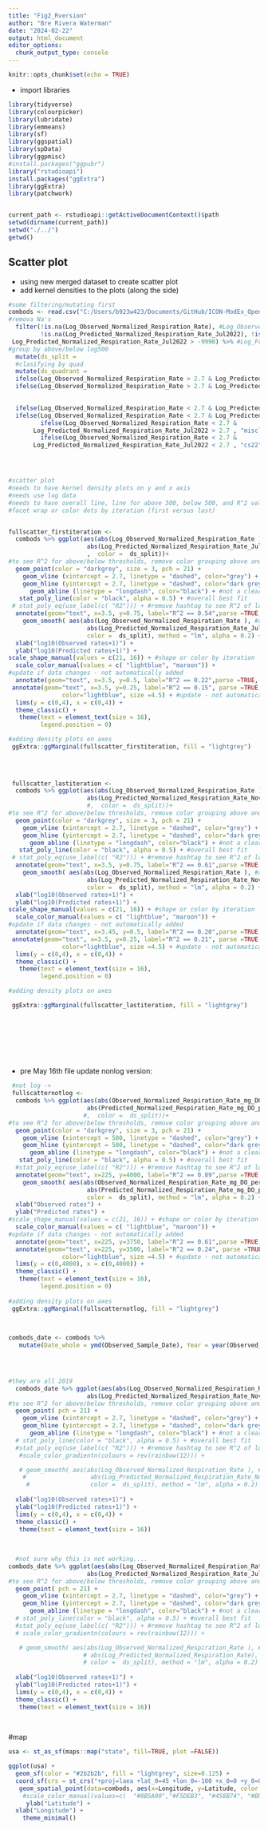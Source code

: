 ```yaml
---
title: "Fig2_Rversion"
author: "Bre Rivera Waterman"
date: "2024-02-22"
output: html_document
editor_options: 
  chunk_output_type: console
---
```


```r
knitr::opts_chunk$set(echo = TRUE)
```

 - import libraries

```r
library(tidyverse)
library(colourpicker)
library(lubridate)
library(emmeans)
library(sf)
library(ggspatial)
library(spData)
library(ggpmisc)
#install.packages("ggpubr")
library("rstudioapi")
install.packages("ggExtra")
library(ggExtra)
library(patchwork)


current_path <- rstudioapi::getActiveDocumentContext()$path 
setwd(dirname(current_path))
setwd("./../")
getwd()

```



## Scatter plot  
- using new merged dataset to create scatter plot
- add kernel densities to the plots (along the side)

```r
#some filtering/mutating first
combods <- read.csv("C:/Users/b923w423/Documents/GitHub/ICON-ModEx_Open_Manuscript/Scripts/ICON-ModEx_Combined_Predicted_Observed_Respiration_Rates.csv") %>% 
#remova Na's
  filter(!is.na(Log_Observed_Normalized_Respiration_Rate), #Log_Observed_Normalized_Respiration_Rate
         !is.na(Log_Predicted_Normalized_Respiration_Rate_Jul2022), !is.na(Log_Predicted_Normalized_Respiration_Rate_Nov2023)) %>% filter(Log_Observed_Normalized_Respiration_Rate > -9990,                                            Log_Predicted_Normalized_Respiration_Rate_Nov2023 > -9990 ,
 Log_Predicted_Normalized_Respiration_Rate_Jul2022 > -9990) %>% #Log_Predicted_Normalized_Respiration_Rate
#group by above/below log500 
  mutate(ds_split =                                                    ifelse(Log_Observed_Normalized_Respiration_Rate > 2.7, "500+",                         ifelse(Log_Observed_Normalized_Respiration_Rate < 2.7, "500-", "500-") )) %>% 
  #clasifying by quad
  mutate(ds_quadrant =                                                    ifelse(Log_Observed_Normalized_Respiration_Rate > 2.7 & Log_Predicted_Normalized_Respiration_Rate_Nov2023 > 2.7 , "hs23",
  ifelse(Log_Observed_Normalized_Respiration_Rate > 2.7 & Log_Predicted_Normalized_Respiration_Rate_Nov2023 < 2.7 , "misclass_hs23",                                                                                              ifelse(Log_Observed_Normalized_Respiration_Rate > 2.7 & Log_Predicted_Normalized_Respiration_Rate_Jul2022 > 2.7 , "hs22",
  ifelse(Log_Observed_Normalized_Respiration_Rate > 2.7 & Log_Predicted_Normalized_Respiration_Rate_Jul2022 < 2.7 , "misclass_hs22",  
  

  ifelse(Log_Observed_Normalized_Respiration_Rate < 2.7 & Log_Predicted_Normalized_Respiration_Rate_Nov2023 < 2.7 , "cs23",    
  ifelse(Log_Observed_Normalized_Respiration_Rate < 2.7 & Log_Predicted_Normalized_Respiration_Rate_Nov2023 > 2.7 , "misclass_cs23",                          
         ifelse(Log_Observed_Normalized_Respiration_Rate < 2.7 & 
       Log_Predicted_Normalized_Respiration_Rate_Jul2022 > 2.7 , "misclass_cs22",
         ifelse(Log_Observed_Normalized_Respiration_Rate < 2.7 &  
       Log_Predicted_Normalized_Respiration_Rate_Jul2022 < 2.7 , "cs22", NA) ))))))))  




#scatter plot
#needs to have kernel density plots on y and x axis
#needs use log data
#needs to have overall line, line for above 500, below 500, and R^2 values for all three
#facet wrap or color dots by iteration (first versus last)


fullscatter_firstiteration <- 
  combods %>% ggplot(aes(abs(Log_Observed_Normalized_Respiration_Rate ),
                      abs(Log_Predicted_Normalized_Respiration_Rate_Jul2022) #)) +
                      ,  color =  ds_split))+ 
#to see R^2 for above/below thresholds, remove color grouping above and use stat poly eq fx (below)
  geom_point(color = "darkgrey", size = 3, pch = 21) + 
    geom_vline (xintercept = 2.7, linetype = "dashed", color="grey") + 
    geom_hline (yintercept = 2.7, linetype = "dashed", color="dark grey") + #not a clear threshold 
      geom_abline (linetype = "longdash", color="black") + #not a clear threshold 
   stat_poly_line(color = "black", alpha = 0.5) + #overall best fit
 # stat_poly_eq(use_label(c( "R2"))) + #remove hashtag to see R^2 of log500 split
  annotate(geom="text", x=3.5, y=0.75, label="R^2 == 0.54",parse =TRUE, color="black", size =4.5) + #update if data changes - not automatically added
    geom_smooth( aes(abs(Log_Observed_Normalized_Respiration_Rate ), #above/below threshold best fit
                      abs(Log_Predicted_Normalized_Respiration_Rate_Jul2022),
                      color =  ds_split), method = "lm", alpha = 0.2) + 
  xlab("log10(Observed rates+1)") + 
  ylab("log10(Predicted rates+1)") + 
scale_shape_manual(values = c(21, 16)) + #shape or color by iteration
  scale_color_manual(values = c( "lightblue", "maroon")) +
#update if data changes - not automatically added
  annotate(geom="text", x=3.5, y=0.5, label="R^2 == 0.22",parse =TRUE, color="maroon", size =4.5) + #update if data changes - not automatically added
 annotate(geom="text", x=3.5, y=0.25, label="R^2 == 0.15", parse =TRUE,
               color="lightblue", size =4.5) + #update - not automatically added
  lims(y = c(0,4), x = c(0,4)) + 
  theme_classic() +
   theme(text = element_text(size = 16), 
         legend.position = 0)

#adding density plots on axes
 ggExtra::ggMarginal(fullscatter_firstiteration, fill = "lightgrey")

 
 
 
 fullscatter_lastiteration <- 
  combods %>% ggplot(aes(abs(Log_Observed_Normalized_Respiration_Rate ),
                      abs(Log_Predicted_Normalized_Respiration_Rate_Nov2023) )) + #
                      #,  color =  ds_split))+ 
#to see R^2 for above/below thresholds, remove color grouping above and use stat poly eq fx (below)
  geom_point(color = "darkgrey", size = 3, pch = 21) + 
    geom_vline (xintercept = 2.7, linetype = "dashed", color="grey") + 
    geom_hline (yintercept = 2.7, linetype = "dashed", color="dark grey") + #not a clear threshold 
      geom_abline (linetype = "longdash", color="black") + #not a clear threshold 
   stat_poly_line(color = "black", alpha = 0.5) + #overall best fit
 # stat_poly_eq(use_label(c( "R2"))) + #remove hashtag to see R^2 of log500 split
  annotate(geom="text", x=3.5, y=0.75, label="R^2 == 0.61",parse =TRUE, color="black", size =4.5) + #update if data changes - not automatically added
    geom_smooth( aes(abs(Log_Observed_Normalized_Respiration_Rate ), #above/below threshold best fit
                      abs(Log_Predicted_Normalized_Respiration_Rate_Nov2023),
                      color =  ds_split), method = "lm", alpha = 0.2) + 
  xlab("log10(Observed rates+1)") + 
  ylab("log10(Predicted rates+1)") + 
scale_shape_manual(values = c(21, 16)) + #shape or color by iteration
  scale_color_manual(values = c( "lightblue", "maroon")) +
#update if data changes - not automatically added
  annotate(geom="text", x=3.45, y=0.5, label="R^2 == 0.20",parse =TRUE, color="maroon", size =4.5) + #update if data changes - not automatically added
 annotate(geom="text", x=3.5, y=0.25, label="R^2 == 0.21", parse =TRUE,
               color="lightblue", size =4.5) + #update - not automatically added
  lims(y = c(0,4), x = c(0,4)) + 
  theme_classic() +
   theme(text = element_text(size = 16), 
         legend.position = 0)

#adding density plots on axes

 ggExtra::ggMarginal(fullscatter_lastiteration, fill = "lightgrey")
 



 
    
 
```

 - pre May 16th file update nonlog version:
```r

 #not log ->
 fullscatternotlog <- 
  combods %>% ggplot(aes(abs(Observed_Normalized_Respiration_Rate_mg_DO_per_H_per_L_sediment),
                      abs(Predicted_Normalized_Respiration_Rate_mg_DO_per_H_per_L_sediment) )) +
                     #,  color =  ds_split))+ 
#to see R^2 for above/below thresholds, remove color grouping above and use stat poly eq fx (below)
  geom_point(color = "darkgrey", size = 3, pch = 21) + 
    geom_vline (xintercept = 500, linetype = "dashed", color="grey") + 
    geom_hline (yintercept = 500, linetype = "dashed", color="dark grey") + #not a clear threshold 
      geom_abline (linetype = "longdash", color="black") + #not a clear threshold 
   stat_poly_line(color = "black", alpha = 0.5) + #overall best fit
  #stat_poly_eq(use_label(c( "R2"))) + #remove hashtag to see R^2 of log500 split
  annotate(geom="text", x=225, y=4000, label="R^2 == 0.89",parse =TRUE, color="black", size =4.5) + #update if data changes - not automatically added
    geom_smooth( aes(abs(Observed_Normalized_Respiration_Rate_mg_DO_per_H_per_L_sediment ), #above/below threshold best fit
                      abs(Predicted_Normalized_Respiration_Rate_mg_DO_per_H_per_L_sediment),
                      color =  ds_split), method = "lm", alpha = 0.2) + 
  xlab("Observed rates") + 
  ylab("Predicted rates") + 
#scale_shape_manual(values = c(21, 16)) + #shape or color by iteration
  scale_color_manual(values = c( "lightblue", "maroon")) +
#update if data changes - not automatically added
  annotate(geom="text", x=225, y=3750, label="R^2 == 0.61",parse =TRUE, color="maroon", size =4.5) + #update if data changes - not automatically added
  annotate(geom="text", x=225, y=3500, label="R^2 == 0.24", parse =TRUE,
               color="lightblue", size =4.5) + #update - not automatically added
  lims(y = c(0,4000), x = c(0,4000)) + 
  theme_classic() +
   theme(text = element_text(size = 16), 
         legend.position = 0)
 
#adding density plots on axes
 ggExtra::ggMarginal(fullscatternotlog, fill = "lightgrey")
 
 

```


```r
combods_date <- combods %>%
   mutate(Date_whole = ymd(Observed_Sample_Date), Year = year(Observed_Sample_Date), Month = month(Observed_Sample_Date), Day = day(Observed_Sample_Date))
 



#they are all 2019
  combods_date %>% ggplot(aes(abs(Log_Observed_Normalized_Respiration_Rate),
                      abs(Log_Predicted_Normalized_Respiration_Rate_Nov2023),  color = ds_quadrant ))+ 
#to see R^2 for above/below thresholds, remove color grouping above and use stat poly eq fx (below)
  geom_point( pch = 21) + 
    geom_vline (xintercept = 2.7, linetype = "dashed", color="grey") + 
    geom_hline (yintercept = 2.7, linetype = "dashed", color="dark grey") + #not a clear threshold 
      geom_abline (linetype = "longdash", color="black") + #not a clear threshold 
  # stat_poly_line(color = "black", alpha = 0.5) + #overall best fit
  #stat_poly_eq(use_label(c( "R2"))) + #remove hashtag to see R^2 of log500 split
   #scale_color_gradientn(colours = rev(rainbow(12))) +

   # geom_smooth( aes(abs(Log_Observed_Normalized_Respiration_Rate ), #above/below threshold best fit
    #                  abs(Log_Predicted_Normalized_Respiration_Rate_Nov2023),
     #                 color =  ds_split), method = "lm", alpha = 0.2) +
  
  xlab("log10(Observed rates+1)") + 
  ylab("log10(Predicted rates+1)") + 
  lims(y = c(0,4), x = c(0,4)) + 
  theme_classic() +
   theme(text = element_text(size = 16))
  
  
 
  #not sure why this is not working.... 
combods_date %>% ggplot(aes(abs(Log_Observed_Normalized_Respiration_Rate),
                      abs(Log_Predicted_Normalized_Respiration_Rate_Jul2022),  color = ds_quadrant ))+ 
#to see R^2 for above/below thresholds, remove color grouping above and use stat poly eq fx (below)
  geom_point( pch = 21) + 
    geom_vline (xintercept = 2.7, linetype = "dashed", color="grey") + 
    geom_hline (yintercept = 2.7, linetype = "dashed", color="dark grey") + #not a clear threshold 
      geom_abline (linetype = "longdash", color="black") + #not a clear threshold 
  # stat_poly_line(color = "black", alpha = 0.5) + #overall best fit
  #stat_poly_eq(use_label(c( "R2"))) + #remove hashtag to see R^2 of log500 split
  # scale_color_gradientn(colours = rev(rainbow(12))) +

   # geom_smooth( aes(abs(Log_Observed_Normalized_Respiration_Rate ), #above/below threshold best fit
                     # abs(Log_Predicted_Normalized_Respiration_Rate),
                     # color =  ds_split), method = "lm", alpha = 0.2) +
  
  xlab("log10(Observed rates+1)") + 
  ylab("log10(Predicted rates+1)") + 
  lims(y = c(0,4), x = c(0,4)) + 
  theme_classic() +
   theme(text = element_text(size = 16))
  
  
```


#map
```r
usa <- st_as_sf(maps::map("state", fill=TRUE, plot =FALSE))

ggplot(usa) +
  geom_sf(color = "#2b2b2b", fill = "lightgrey", size=0.125) +
  coord_sf(crs = st_crs("+proj=laea +lat_0=45 +lon_0=-100 +x_0=0 +y_0=0 +a=6370997 +b=6370997 +units=m +no_defs"), datum = NA) +
   geom_spatial_point(data=combods, aes(x=Longitude, y=Latitude, color = ds_quadrant), size = 3) + 
    #scale_color_manual(values=c(  "#8B5A00","#F5DEB3", "#458B74", "#B9D3EE","#4A708B", "#CDBA96" ) )+
     ylab("Latitude") + 
  xlab("Longitude") + 
    theme_minimal() 

```

